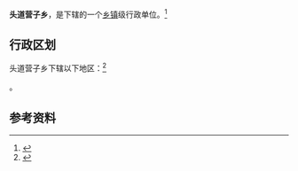 {{中国乡级行政区|21/14/22/211/000}}

'''头道营子乡'''，是{{PRC admin/fullname|21/14/22/211/000|3}}下辖的一个[[乡镇|乡镇]]级行政单位。<ref>{{PRC admin/ref sgc|{{PRC admin/parent|21/14/22/211/000}}}}</ref>

== 行政区划 ==

头道营子乡下辖以下地区：<ref>{{PRC admin/ref sgc|21/14/22/211/000}}</ref>

{{PRC admin/children|21/14/22/211/000}}。

== 参考资料 ==

{{reflist}}

{{行政区划小作品}}
{{PRC admin/navcat|21/14/22/211/000}}